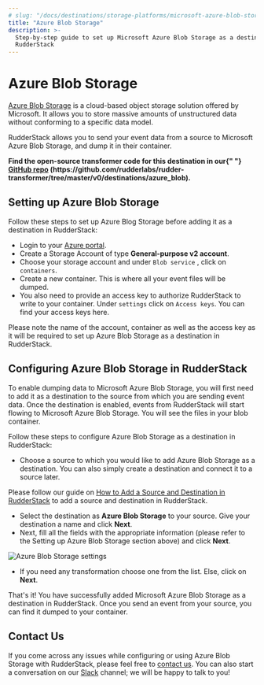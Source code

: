 ```yaml
---
# slug: "/docs/destinations/storage-platforms/microsoft-azure-blob-storage"
title: "Azure Blob Storage"
description: >-
  Step-by-step guide to set up Microsoft Azure Blob Storage as a destination in
  RudderStack
---
```


# Azure Blob Storage

[Azure Blob Storage](https://azure.microsoft.com/en-in/services/storage/blobs/) is a cloud-based object storage solution offered by Microsoft. It allows you to store massive amounts of unstructured data without conforming to a specific data model.

RudderStack allows you to send your event data from a source to Microsoft Azure Blob Storage, and dump it in their container.

<div class="successBlock">
  <strong>
    Find the open-source transformer code for this destination in our{" "}
    <a href="">GitHub repo</a>
    (https://github.com/rudderlabs/rudder-transformer/tree/master/v0/destinations/azure_blob).
  </strong>
</div>

## Setting up Azure Blob Storage

Follow these steps to set up Azure Blog Storage before adding it as a destination in RudderStack:

- Login to your [Azure portal](https://portal.azure.com/).
- Create a Storage Account of type **General-purpose v2 account**.
- Choose your storage account and under `Blob service` , click on `containers`.
- Create a new container. This is where all your event files will be dumped.
- You also need to provide an access key to authorize RudderStack to write to your container. Under `settings` click on `Access keys`. You can find your access keys here.

<div class="infoBlock">
Please note the name of the account, container as well as the access key as it will be required to set up Azure Blob Storage as a destination in RudderStack.

</div>

## **Configuring Azure Blob Storage in RudderStack**

To enable dumping data to Microsoft Azure Blob Storage, you will first need to add it as a destination to the source from which you are sending event data. Once the destination is enabled, events from RudderStack will start flowing to Microsoft Azure Blob Storage. You will see the files in your blob container.

Follow these steps to configure Azure Blob Storage as a destination in RudderStack:

- Choose a source to which you would like to add Azure Blob Storage as a destination. You can also simply create a destination and connect it to a source later.

<div class="infoBlock">
Please follow our guide on <a href="../connections/adding-source-and-destination-rudderstack">How to Add a Source and Destination in RudderStack</a> to add a source and destination in RudderStack.

</div>

- Select the destination as **Azure Blob Storage** to your source. Give your destination a name and click **Next**.
- Next, fill all the fields with the appropriate information \(please refer to the Setting up Azure Blob Storage section above\) and click **Next**.

![Azure Blob Storage settings](../../.gitbook/assets/screenshot-2020-01-06-at-10.04.20-am.png)

- If you need any transformation choose one from the list. Else, click on **Next**.

That's it! You have successfully added Microsoft Azure Blob Storage as a destination in RudderStack. Once you send an event from your source, you can find it dumped to your container.

## Contact Us

If you come across any issues while configuring or using Azure Blob Storage with RudderStack, please feel free to [contact us](mailto:%20docs@rudderstack.com). You can also start a conversation on our [Slack](https://rudderstack.com/join-rudderstack-slack-community) channel; we will be happy to talk to you!
